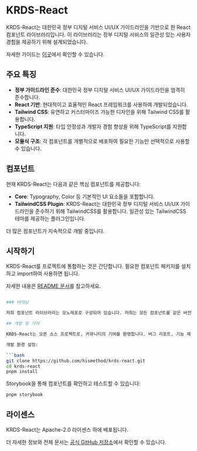 # KRDS-React

KRDS-React는 대한민국 정부 디지털 서비스 UI/UX 가이드라인을 기반으로 한 React 컴포넌트 라이브러리입니다. 이 라이브러리는 정부 디지털 서비스의 일관성 있는 사용자 경험을 제공하기 위해 설계되었습니다.

자세한 가이드는 [이곳](https://uiux.egovframe.go.kr/guide/index.html)에서 확인할 수 있습니다.

## 주요 특징

- **정부 가이드라인 준수**: 대한민국 정부 디지털 서비스 UI/UX 가이드라인을 엄격히 준수합니다.
- **React 기반**: 현대적이고 효율적인 React 프레임워크를 사용하여 개발되었습니다.
- **Tailwind CSS**: 유연하고 커스터마이즈 가능한 디자인을 위해 Tailwind CSS를 활용합니다.
- **TypeScript 지원**: 타입 안정성과 개발자 경험 향상을 위해 TypeScript를 지원합니다.
- **모듈식 구조**: 각 컴포넌트를 개별적으로 배포하여 필요한 기능만 선택적으로 사용할 수 있습니다.

## 컴포넌트

현재 KRDS-React는 다음과 같은 핵심 컴포넌트를 제공합니다:

- **Core**: Typography, Color 등 기본적인 UI 요소들을 포함합니다.
- **TailwindCSS Plugin**: KRDS-React는 대한민국 정부 디지털 서비스 UI/UX 가이드라인을 준수하기 위해 TailwindCSS를 활용합니다. 일관성 있는 TailwindCSS 테마를 제공하는 플러그인입니다.

더 많은 컴포넌트가 지속적으로 개발 중입니다.

## 시작하기

KRDS-React를 프로젝트에 통합하는 것은 간단합니다. 필요한 컴포넌트 패키지를 설치하고 import하여 사용하면 됩니다.

자세한 내용은 [README 문서](https://github.com/KRDS-community/krds-react)를 참고하세요.

````bash

### 버저닝

저희 컴포넌트 라이브러리는 모노레포로 구성되어 있습니다. 저희는 모든 컴포넌트를 같은 버전으로 배포하고 있습니다. 따라서 사용하시는 컴포넌트 라이브러리의 버전을 하나로 사용해야 합니다.

## 개발 및 기여

KRDS-React는 오픈 소스 프로젝트로, 커뮤니티의 기여를 환영합니다. 버그 리포트, 기능 제안, 또는 Pull Request 모두 가능합니다.

개발 환경 설정:

```bash
git clone https://github.com/hismethod/krds-react.git
cd krds-react
pnpm install
````

Storybook을 통해 컴포넌트를 확인하고 테스트할 수 있습니다:

```bash
pnpm storybook
```

## 라이센스

KRDS-React는 Apache-2.0 라이센스 하에 배포됩니다.

더 자세한 정보와 전체 문서는 [공식 GitHub 저장소](https://github.com/hismethod/krds-react)에서 확인할 수 있습니다.
